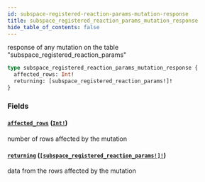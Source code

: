 ```yaml
---
id: subspace-registered-reaction-params-mutation-response
title: subspace_registered_reaction_params_mutation_response
hide_table_of_contents: false
---
```


response of any mutation on the table "subspace_registered_reaction_params"

```graphql
type subspace_registered_reaction_params_mutation_response {
  affected_rows: Int!
  returning: [subspace_registered_reaction_params!]!
}
```

### Fields

#### [`affected_rows`](#) ([`Int!`](/07-graphql/scalars/int))

number of rows affected by the mutation

#### [`returning`](#) ([`[subspace_registered_reaction_params!]!`](/07-graphql/objects/subspace-registered-reaction-params))

data from the rows affected by the mutation
